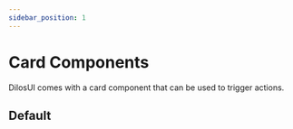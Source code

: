 ```yaml
---
sidebar_position: 1
---
```


# Card Components

DilosUI comes with a card component that can be used to trigger actions.


## Default
<Card />